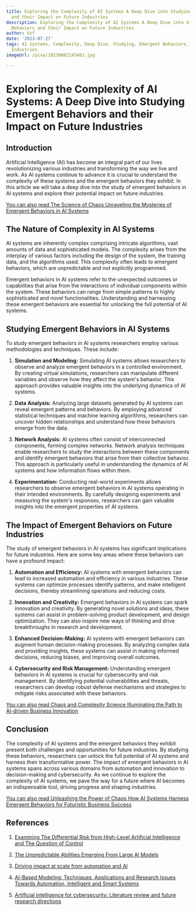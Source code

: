 ```yaml
---
title: Exploring the Complexity of AI Systems A Deep Dive into Studying Emergent Behaviors
  and their Impact on Future Industries
description: Exploring the Complexity of AI Systems A Deep Dive into Studying Emergent
  Behaviors and their Impact on Future Industries
author: Usf
date: '2023-07-27'
tags: AI Systems, Complexity, Deep Dive, Studying, Emergent Behaviors, Impact, Future
  Industries
imageUrl: /pixa/20230802145401.jpg

---
```

# Exploring the  Complexity of AI Systems: A Deep  Dive into Studying Emergent  Behaviors  and their Impact on Future Industries

##  Introduction

Artificial Intelligence (AI) has become an integral part of our lives revolutionizing various industries and transforming the way we live  and  work.  As AI systems continue to advance it is crucial to understand the complexity of these systems and the emergent behaviors they exhibit. In this article we will take a deep dive into the study of emergent behaviors in AI systems and explore  their potential impact on  future industries.

[You can also read The Science of Chaos Unraveling the Mysteries of Emergent Behaviors in AI Systems](The%20Science%20of%20Chaos%20Unraveling%20the%20Mysteries%20of%20Emergent%20Behaviors%20in%20AI%20Systems)


##  The Nature  of Complexity in AI Systems

AI  systems are inherently  complex comprising intricate algorithms, vast amounts of data and sophisticated models. The complexity arises from the interplay of various factors including the design of the system, the training data, and the algorithms used. This complexity often leads to  emergent behaviors, which are unpredictable and not explicitly programmed.

Emergent behaviors in AI systems refer  to the unexpected outcomes or capabilities that arise from the interactions of individual components within the system. These behaviors can range  from simple patterns  to highly sophisticated and novel functionalities. Understanding  and harnessing these  emergent behaviors are essential for unlocking the full potential of AI systems.

## Studying Emergent  Behaviors in AI  Systems

To study emergent behaviors in  AI systems  researchers employ various methodologies and  techniques. These include:

1. **Simulation  and Modeling:** Simulating AI systems allows researchers to observe and analyze emergent behaviors in a controlled environment.  By creating virtual  simulations, researchers can manipulate different variables and observe how they affect the system's behavior. This approach provides valuable insights into the underlying dynamics of AI systems.

2. **Data Analysis:** Analyzing large datasets generated by AI systems can reveal emergent patterns and behaviors. By employing advanced statistical  techniques and machine learning algorithms, researchers can uncover hidden relationships and understand how these behaviors  emerge from the data.

3. **Network Analysis:** AI systems often consist  of interconnected components, forming complex networks. Network analysis techniques enable researchers to study the  interactions between these components and identify emergent behaviors that arise from their collective behavior. This approach is particularly useful in  understanding  the dynamics of AI systems  and how information  flows within them.

4. **Experimentation:** Conducting real-world experiments allows researchers to observe emergent behaviors in AI systems operating in their  intended  environments.  By carefully designing experiments and measuring the system's responses, researchers can gain valuable insights into the emergent properties of AI systems.

## The Impact of Emergent Behaviors on Future  Industries

The  study of emergent behaviors in AI systems  has significant implications for future  industries. Here are  some key areas  where these behaviors can have a profound  impact:

1. **Automation and Efficiency:**  AI systems with emergent behaviors can  lead to increased automation and efficiency in various industries. These systems  can optimize processes identify  patterns, and make  intelligent decisions, thereby streamlining operations and reducing costs.

2. **Innovation and Creativity:**  Emergent behaviors in AI systems can spark innovation and creativity. By  generating novel solutions and ideas, these systems can assist in problem-solving product development, and design optimization. They can also inspire  new  ways of thinking and drive breakthroughs in research and development.

3. **Enhanced Decision-Making:**  AI systems with  emergent behaviors  can augment human decision-making  processes. By analyzing complex data and  providing  insights, these systems can assist in making informed decisions, reducing biases, and improving overall outcomes.

4. **Cybersecurity and Risk Management:** Understanding emergent behaviors in AI systems is crucial for cybersecurity and risk management. By identifying potential vulnerabilities and threats,  researchers can develop robust defense mechanisms  and strategies to  mitigate risks associated with these behaviors.

[You can also read Chaos and Complexity Science Illuminating  the Path to AI-driven Business Innovation](Chaos%20and%20Complexity%20Science%20Illuminating%20the%20Path%20to%20AI-driven%20Business%20Innovation)


## Conclusion

The complexity of AI systems and the emergent behaviors they exhibit present both challenges and opportunities for future industries. By studying these  behaviors, researchers can unlock the full potential of AI systems and harness their transformative power. The impact  of emergent behaviors  in AI systems spans across various domains from automation and innovation to decision-making and cybersecurity. As we continue to explore the complexity of AI systems, we pave the way for a future where AI becomes an indispensable tool, driving progress and  shaping industries.

[You can also  read Unleashing the Power of Chaos How AI Systems Harness Emergent Behaviors for Futuristic Business Success](Unleashing%20the%20Power%20of%20Chaos%20How%20AI%20Systems%20Harness%20Emergent%20Behaviors%20for%20Futuristic%20Business%20Success)


## References

1. [Examining The Differential Risk from High-Level Artificial Intelligence and The Question  of Control](https://www.fau.edu/future-mind/files/kilian-baily-futures-differential-ai-risk-and-problem-of-control.pdf)

2. [The Unpredictable Abilities Emerging From Large AI Models](https://www.quantamagazine.org/the-unpredictable-abilities-emerging-from-large-ai-models-20230316/)

3. [Driving  impact at scale from automation and AI](https://www.mckinsey.com/~/media/McKinsey/Business%20Functions/McKinsey%20Digital/Our%20Insights/Driving%20impact%20at%20scale%20from%20automation%20and%20AI/Driving-impact-at-scale-from-automation-and-AI.ashx)

4. [AI-Based Modeling:  Techniques, Applications and Research  Issues  Towards Automation, Intelligent and Smart Systems](https://link.springer.com/article/10.1007/s42979-022-01043-x)

5. [Artificial intelligence for cybersecurity: Literature review  and future research directions](https://www.sciencedirect.com/science/article/pii/S1566253523001136)